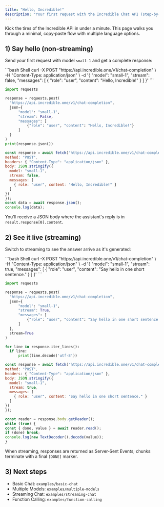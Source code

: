 ```yaml
---
title: "Hello, Incredible!"
description: "Your first request with the Incredible Chat API (step‑by‑step)"
---
```


Kick the tires of the Incredible API in under a minute. This page walks you through a minimal, copy‑paste flow with multiple language options.

## 1) Say hello (non‑streaming)

Send your first request with model `small-1` and get a complete response:

<CodeGroup>
  ```bash Shell
curl -X POST "https://api.incredible.one/v1/chat-completion" \
  -H "Content-Type: application/json" \
  -d '{
    "model": "small-1",
    "stream": false,
    "messages": [
      { "role": "user", "content": "Hello, Incredible!" }
    ]
  }'
  ```

  ```python Python
import requests

response = requests.post(
    "https://api.incredible.one/v1/chat-completion",
    json={
        "model": "small-1",
        "stream": False,
        "messages": [
            {"role": "user", "content": "Hello, Incredible!"}
        ]
    }
)
print(response.json())
  ```

  ```javascript JavaScript
const response = await fetch("https://api.incredible.one/v1/chat-completion", {
  method: "POST",
  headers: { "Content-Type": "application/json" },
  body: JSON.stringify({
    model: "small-1",
    stream: false,
    messages: [
      { role: "user", content: "Hello, Incredible!" }
    ]
  })
});
const data = await response.json();
console.log(data);
  ```
</CodeGroup>

You'll receive a JSON body where the assistant's reply is in `result.response[0].content`.

## 2) See it live (streaming)

Switch to streaming to see the answer arrive as it's generated:

<CodeGroup>
  ```bash Shell
curl -X POST "https://api.incredible.one/v1/chat-completion" \
  -H "Content-Type: application/json" \
  -d '{
    "model": "small-1",
    "stream": true,
    "messages": [
      { "role": "user", "content": "Say hello in one short sentence." }
    ]
  }'
  ```

  ```python Python
import requests

response = requests.post(
    "https://api.incredible.one/v1/chat-completion",
    json={
        "model": "small-1",
        "stream": True,
        "messages": [
            {"role": "user", "content": "Say hello in one short sentence."}
        ]
    },
    stream=True
)

for line in response.iter_lines():
    if line:
        print(line.decode('utf-8'))
  ```

  ```javascript JavaScript
const response = await fetch("https://api.incredible.one/v1/chat-completion", {
  method: "POST",
  headers: { "Content-Type": "application/json" },
  body: JSON.stringify({
    model: "small-1",
    stream: true,
    messages: [
      { role: "user", content: "Say hello in one short sentence." }
    ]
  })
});

const reader = response.body.getReader();
while (true) {
  const { done, value } = await reader.read();
  if (done) break;
  console.log(new TextDecoder().decode(value));
}
  ```
</CodeGroup>

When streaming, responses are returned as Server‑Sent Events; chunks terminate with a final `[DONE]` marker.

## 3) Next steps

- Basic Chat: `examples/basic-chat`
- Multiple Models: `examples/multiple-models`
- Streaming Chat: `examples/streaming-chat`
- Function Calling: `examples/function-calling`


